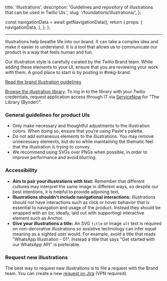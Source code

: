   title: 'Illustrations',
  description: 'Guidelines and repository of illustrations that can be used in Twilio UIs.',
  slug: '/foundations/illustrations/',
};



  const navigationData = await getNavigationData();
  return {
    props: {
      navigationData,
    },
  };
};

<content>

<GenericHeader name={meta.title} description={meta.description} categoryRoute={SidebarCategoryRoutes.FOUNDATIONS} />

</content>

---

<contentwrapper>

<PageAside data={mdxHeadings} />

<content>

Illustrations help breathe life into our brand. It can take a complex idea and make it easier to understand. It is a tool that allows us to communicate our product in a way that feels human and fun.

Our illustration style is carefully curated by the Twilio Brand team. While adding these elements to your UI, ensure that you are reviewing your work with them. A good place to start is by posting in #mkg-brand.

[Read the brand illustration guidelines](https://www.twilio.com/brand/guidelines/illustration-guidelines)

[Browse the illustration library](https://library.twilio.com). To log in to the library with your Twilio credentials, request application access through IT via [ServiceNow](https://twilio.service-now.com) for "The Library (Bynder)".

### General guidelines for product UIs

- Only make necessary and thoughtful adjustments to the illustration colors. When doing so, ensure that you’re using Paste's palette.
- Do not add extraneous elements to the illustrations. You may remove unnecessary elements, but do so while maintaining the thematic feel that the illustration is trying to convey.
- We recommend using SVGs over PNGs when possible, in order to improve performance and avoid blurring.

### Accessibility

- **Aim to pair your illustrations with text:** Remember that different cultures may interpret the same image in different ways, so despite our best intentions, it is helpful to provide adjoining text.
- **Illustrations shouldn't include navigational interactions:** Illustrations should not have interactions such as click or hover behavior that is essential to navigation and usage of the product. Instead they should be wrapped with an (or, ideally, laid out with supporting) interactive element such as Anchor.
- **Give your illustrations a title:** An SVG `title` or image `alt` text is required on non-decorative illustrations so assistive technology can infer equal meaning as a sighted user would. For example, avoid a title that reads "WhatsApp Illustration - 01". Instead a title that says "Get started with our WhatsApp API" is preferable.

### Request new illustrations

The best way to request new illustrations is to file a request with the Brand team. You can create a new
[request on Jira](https://issues.corp.twilio.com/projects/MARK/issues) (VPN required).

</content>

</contentwrapper>
